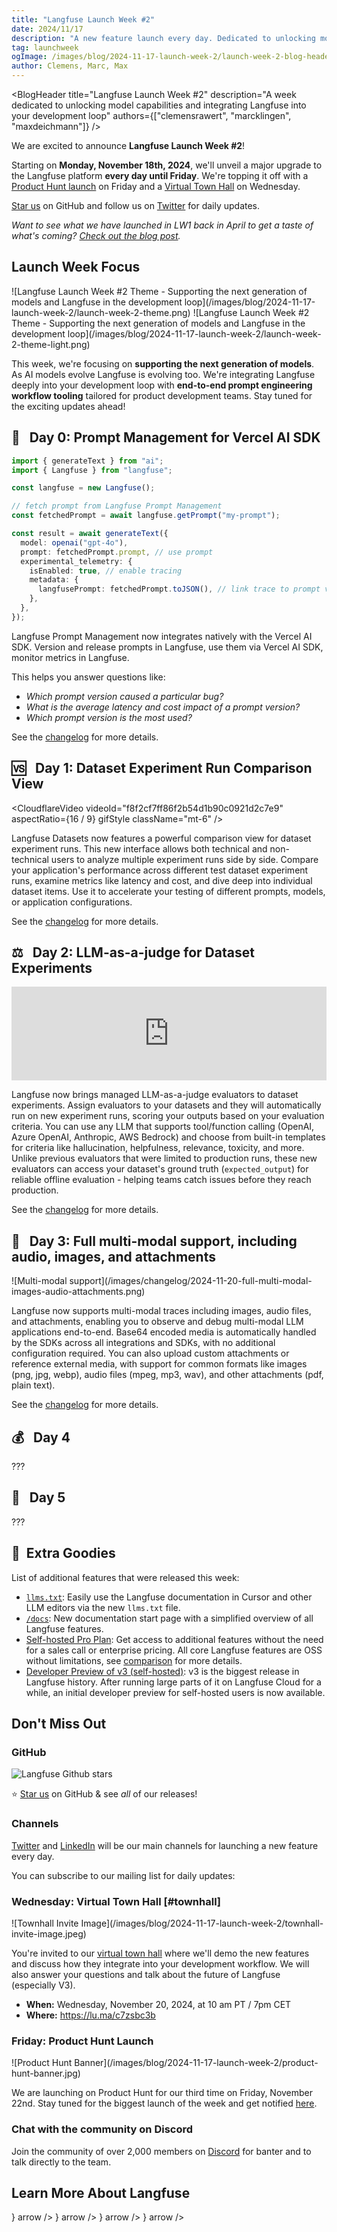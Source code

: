 ```yaml
---
title: "Langfuse Launch Week #2"
date: 2024/11/17
description: "A new feature launch every day. Dedicated to unlocking model capabilities and integrating Langfuse tightly in your development loop."
tag: launchweek
ogImage: /images/blog/2024-11-17-launch-week-2/launch-week-2-blog-header.png
author: Clemens, Marc, Max
---
```



<BlogHeader
  title="Langfuse Launch Week #2"
  description="A week dedicated to unlocking model capabilities and integrating Langfuse into your development loop"
  authors={["clemensrawert", "marcklingen", "maxdeichmann"]}
/>

We are excited to announce **Langfuse Launch Week #2**!

Starting on **Monday, November 18th, 2024**, we'll unveil a major upgrade to the Langfuse platform **every day until Friday**. We're topping it off with a [Product Hunt launch](/ph) on Friday and a [Virtual Town Hall](https://lu.ma/c7zsbc3b) on Wednesday.

[Star us](https://github.com/langfuse/langfuse/) on GitHub and follow us on [Twitter](https://x.com/langfuse) for daily updates.

_Want to see what we have launched in LW1 back in April to get a taste of what's coming? [Check out the blog post](/blog/launch-week-1)._

## Launch Week Focus

<Frame fullWidth className="mb-6 hidden dark:block">
  ![Langfuse Launch Week #2 Theme - Supporting the next generation of models and
  Langfuse in the development
  loop](/images/blog/2024-11-17-launch-week-2/launch-week-2-theme.png)
</Frame>

<Frame fullWidth className="mb-6 block dark:hidden">
  ![Langfuse Launch Week #2 Theme - Supporting the next generation of models and
  Langfuse in the development
  loop](/images/blog/2024-11-17-launch-week-2/launch-week-2-theme-light.png)
</Frame>

This week, we're focusing on **supporting the next generation of models**. As AI models evolve Langfuse is evolving too. We're integrating Langfuse deeply into your development loop with **end-to-end prompt engineering workflow tooling** tailored for product development teams. Stay tuned for the exciting updates ahead!

## 🚀&nbsp;&nbsp;&nbsp;Day 0: Prompt Management for Vercel AI SDK

```typescript {11,13,15}
import { generateText } from "ai";
import { Langfuse } from "langfuse";

const langfuse = new Langfuse();

// fetch prompt from Langfuse Prompt Management
const fetchedPrompt = await langfuse.getPrompt("my-prompt");

const result = await generateText({
  model: openai("gpt-4o"),
  prompt: fetchedPrompt.prompt, // use prompt
  experimental_telemetry: {
    isEnabled: true, // enable tracing
    metadata: {
      langfusePrompt: fetchedPrompt.toJSON(), // link trace to prompt version
    },
  },
});
```

Langfuse Prompt Management now integrates natively with the Vercel AI SDK. Version and release prompts in Langfuse, use them via Vercel AI SDK, monitor metrics in Langfuse.

This helps you answer questions like:

- _Which prompt version caused a particular bug?_
- _What is the average latency and cost impact of a prompt version?_
- _Which prompt version is the most used?_

See the [changelog](/changelog/2024-11-17-vercel-ai-sdk-prompt-mgmt) for more details.

## 🆚&nbsp;&nbsp;&nbsp;Day 1: Dataset Experiment Run Comparison View

<CloudflareVideo
  videoId="f8f2cf7ff86f2b54d1b90c0921d2c7e9"
  aspectRatio={16 / 9}
  gifStyle
  className="mt-6"
/>

Langfuse Datasets now features a powerful comparison view for dataset experiment runs. This new interface allows both technical and non-technical users to analyze multiple experiment runs side by side. Compare your application's performance across different test dataset experiment runs, examine metrics like latency and cost, and dive deep into individual dataset items. Use it to accelerate your testing of different prompts, models, or application configurations.

See the [changelog](/changelog/2024-11-18-dataset-runs-comparison-view) for more details.

## ⚖️&nbsp;&nbsp;&nbsp;Day 2: LLM-as-a-judge for Dataset Experiments

<iframe
  width="100%"
  className="aspect-[16/9] rounded-lg border mt-6 w-full"
  src="https://www.youtube.com/embed/JOGMn5nqCSM?si=9-Et0tKtOYffyvru"
  title="YouTube video player"
  frameborder="0"
  allow="accelerometer; autoplay; clipboard-write; encrypted-media; gyroscope; picture-in-picture; web-share"
  referrerpolicy="strict-origin-when-cross-origin"
  allowFullScreen
></iframe>

Langfuse now brings managed LLM-as-a-judge evaluators to dataset experiments. Assign evaluators to your datasets and they will automatically run on new experiment runs, scoring your outputs based on your evaluation criteria. You can use any LLM that supports tool/function calling (OpenAI, Azure OpenAI, Anthropic, AWS Bedrock) and choose from built-in templates for criteria like hallucination, helpfulness, relevance, toxicity, and more. Unlike previous evaluators that were limited to production runs, these new evaluators can access your dataset's ground truth (`expected_output`) for reliable offline evaluation - helping teams catch issues before they reach production.

See the [changelog](/changelog/2024-11-19-llm-as-a-judge-for-datasets) for more details.

## 🎨&nbsp;&nbsp;&nbsp;Day 3: Full multi-modal support, including audio, images, and attachments

<Frame fullWidth>
  ![Multi-modal
  support](/images/changelog/2024-11-20-full-multi-modal-images-audio-attachments.png)
</Frame>

Langfuse now supports multi-modal traces including images, audio files, and attachments, enabling you to observe and debug multi-modal LLM applications end-to-end. Base64 encoded media is automatically handled by the SDKs across all integrations and SDKs, with no additional configuration required. You can also upload custom attachments or reference external media, with support for common formats like images (png, jpg, webp), audio files (mpeg, mp3, wav), and other attachments (pdf, plain text).

See the [changelog](/changelog/2024-11-20-full-multi-modal-images-audio-attachments) for more details.

## 💰&nbsp;&nbsp;&nbsp;Day 4

???

## 🧪&nbsp;&nbsp;&nbsp;Day 5

???

## 🍒&nbsp;&nbsp;Extra Goodies

List of additional features that were released this week:

- [`llms.txt`](/changelog/2024-11-17-llms-txt): Easily use the Langfuse documentation in Cursor and other LLM editors via the new `llms.txt` file.
- [`/docs`](/docs): New documentation start page with a simplified overview of all Langfuse features.
- [Self-hosted Pro Plan](/pricing-self-host): Get access to additional features without the need for a sales call or enterprise pricing. All core Langfuse features are OSS without limitations, see [comparison](/pricing-self-host) for more details.
- [Developer Preview of v3 (self-hosted)](/docs/deployment/v3/overview): v3 is the biggest release in Langfuse history. After running large parts of it on Langfuse Cloud for a while, an initial developer preview for self-hosted users is now available.

## Don't Miss Out

<Steps>

### GitHub

<Link href="https://github.com/langfuse/langfuse" target="_blank">
  <img
    alt="Langfuse Github stars"
    src="https://img.shields.io/github/stars/langfuse/langfuse?label=langfuse&style=social"
    className="mt-6"
  />
</Link>

⭐️ [Star us](https://github.com/langfuse/langfuse/) on GitHub & see _all_ of our releases!

### Channels

[Twitter](https://x.com/langfuse) and [LinkedIn](https://www.linkedin.com/company/langfuse/) will be our main channels for launching a new feature every day.

You can subscribe to our mailing list for daily updates:

<ProductUpdateSignup source="launch-week-2" className="my-2" />

### Wednesday: Virtual Town Hall [#townhall]

<div className="md:flex md:justify-center">

<Frame className="max-w-80">
  ![Townhall Invite
  Image](/images/blog/2024-11-17-launch-week-2/townhall-invite-image.jpeg)
</Frame>

<div className="md:p-6">

You're invited to our [virtual town hall](https://lu.ma/c7zsbc3b) where we'll demo the new features and discuss how they integrate into your development workflow. We will also answer your questions and talk about the future of Langfuse (especially V3).

- **When:** Wednesday, November 20, 2024, at 10 am PT / 7pm CET
- **Where:** https://lu.ma/c7zsbc3b

</div>
</div>

### Friday: Product Hunt Launch

<Link href="/ph" target="_blank">
  <Frame className="max-w-80">
    ![Product Hunt
    Banner](/images/blog/2024-11-17-launch-week-2/product-hunt-banner.jpg)
  </Frame>
</Link>

We are launching on Product Hunt for our third time on Friday, November 22nd. Stay tuned for the biggest launch of the week and get notified [here](/ph).

### Chat with the community on Discord

Join the community of over 2,000 members on [Discord](/discord) for banter and to talk directly to the team.

</Steps>

## Learn More About Langfuse


<Cards num={2}>
  <Card title="Docs" href="/docs" icon={<BookOpen />} arrow />
  <Card title="Quickstart" href="/docs/get-started" icon={<FileCode />} arrow />
  <Card title="Interactive Demo" href="/docs/demo" icon={<Joystick />} arrow />
  <Card title="About Us" href="/about" icon={<Users />} arrow />
</Cards>
